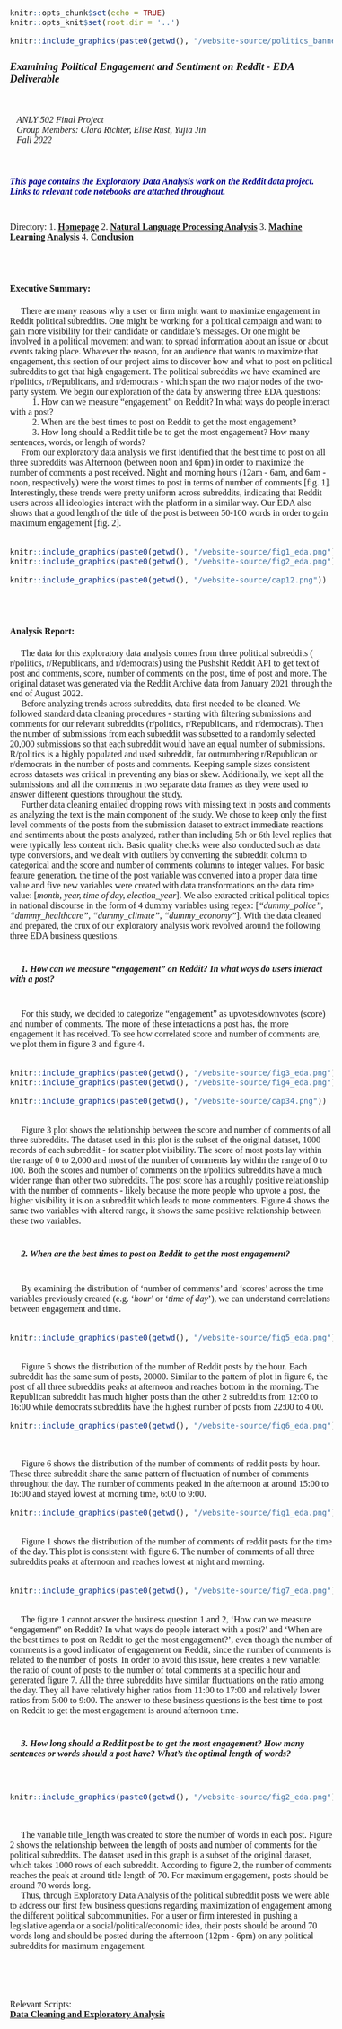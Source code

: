 <style type="text/css">
  body{
  font-size: 12pt;
  font-family: "Times New Roman", Times, serif;
}
</style>

```r
knitr::opts_chunk$set(echo = TRUE)
knitr::opts_knit$set(root.dir = '..')
```

```r
knitr::include_graphics(paste0(getwd(), "/website-source/politics_banner.png"))
```

### ***Examining Political Engagement and Sentiment on Reddit - EDA Deliverable***

<br>

|    *ANLY 502 Final Project*
|    *Group Members: Clara Richter, Elise Rust, Yujia Jin*
|    *Fall 2022*

<br>

##### <span style="color:DarkBlue">This page contains the **Exploratory Data Analysis** work on the Reddit data project. Links to relevant code notebooks are attached throughout.</span>

<br>
Directory:
1. **[Homepage](index.html)**
2. **[Natural Language Processing Analysis](nlp.html)**
3. **[Machine Learning Analysis](ml.html)**
4. **[Conclusion](conclusion.html)**

<br><br>

#### **Executive Summary:**
&emsp;   There are many reasons why a user or firm might want to maximize engagement in Reddit political subreddits. One might be working for a political campaign and want to gain more visibility for their candidate or candidate’s messages. Or one might be involved in a political movement and want to spread information about an issue or about events taking place. Whatever the reason, for an audience that wants to maximize that engagement, this section of our project aims to discover how and what to post on political subreddits to get that high engagement. The political subreddits we have examined are r/politics, r/Republicans, and r/democrats - which span the two major nodes of the two-party system. We begin our exploration of the data by answering three EDA questions:  <br>
&emsp; &emsp;  1. How can we measure “engagement” on Reddit? In what ways do people interact with a post?<br>
&emsp; &emsp;  2. When are the best times to post on Reddit to get the most engagement?<br>
&emsp; &emsp;  3. How long should a Reddit title be to get the most engagement? How many sentences, words, or length of words?<br>
&emsp;    From our exploratory data analysis we first identified that the best time to post on all three subreddits was Afternoon (between noon and 6pm) in order to maximize the number of comments a post received. Night and morning hours (12am - 6am, and 6am - noon, respectively) were the worst times to post in terms of number of comments [fig. 1]. Interestingly, these trends were pretty uniform across subreddits, indicating that Reddit users across all ideologies interact with the platform in a similar way. Our EDA also shows that a good length of the title of the post is between 50-100 words in order to gain maximum engagement  [fig. 2]. <br><br>


```r

knitr::include_graphics(paste0(getwd(), "/website-source/fig1_eda.png"))
knitr::include_graphics(paste0(getwd(), "/website-source/fig2_eda.png"))
```

```r

knitr::include_graphics(paste0(getwd(), "/website-source/cap12.png"))
```

<br>
<br>

#### **Analysis Report:**

&emsp;    The data for this exploratory data analysis comes from three political subreddits ( r/politics, r/Republicans, and r/democrats) using the Pushshit Reddit API to get text of post and comments, score, number of comments on the post, time of post and more. The original dataset was generated via the Reddit Archive data from January 2021 through the end of August 2022.
<br>
&emsp;    Before analyzing trends across subreddits, data first needed to be cleaned. We followed standard data cleaning procedures - starting with filtering submissions and comments for our relevant subreddits (r/politics, r/Republicans, and r/democrats). Then the number of submissions from each subreddit was subsetted to a randomly selected 20,000 submissions so that each subreddit would have an equal number of  submissions. R/politics is a highly populated and used subreddit, far outnumbering r/Republican or r/democrats in the number of posts and comments. Keeping sample sizes consistent across datasets was critical in preventing any bias or skew. Additionally, we kept all the submissions and all the comments in two separate data frames as they were used to answer different questions throughout the study. 
<br>
&emsp;    Further data cleaning entailed dropping rows with missing text in posts and comments as analyzing the text is the main component of the study. We chose to keep only the first level comments of the posts from the submission dataset to extract immediate reactions and sentiments about the posts analyzed, rather than including 5th or 6th level replies that were typically less content rich. Basic quality checks were also conducted such as data type conversions, and we dealt with outliers by converting the subreddit column to categorical and the score and number of comments columns to integer values. 
For basic feature generation, the time of the post variable was converted into a proper data time value and five new variables were created with data transformations on the data time value: [*month, year, time of day, election_year*]. We also extracted critical political topics in national discourse in the form of 4 dummy variables using regex: [*"dummy_police", "dummy_healthcare", "dummy_climate", "dummy_economy"*]. 
With the data cleaned and prepared, the crux of our exploratory analysis work revolved around the following three EDA business questions.
<br>
<br>

##### &emsp;    **1. How can we measure “engagement” on Reddit? In what ways do users interact with a post?**
<br>
&emsp;    For this study, we decided to categorize “engagement” as upvotes/downvotes (score) and number of comments. The more of these interactions a post has, the more engagement it has received. To see how correlated score and number of comments are, we plot them in figure 3 and figure 4.
<br>
<br>
```r

knitr::include_graphics(paste0(getwd(), "/website-source/fig3_eda.png"))
knitr::include_graphics(paste0(getwd(), "/website-source/fig4_eda.png"))
```

```r
knitr::include_graphics(paste0(getwd(), "/website-source/cap34.png"))
```
<br>
&emsp;    Figure 3 plot shows the relationship between the score and number of comments of all three subreddits. The dataset used in this plot is the subset of the original dataset, 1000 records of each subreddit - for scatter plot visibility. The score of most posts lay within the range of 0 to 2,000 and most of the number of comments lay within the range of 0 to 100. Both the scores and number of comments on the r/politics subreddits have a much wider range than other two subreddits. The post score has a roughly positive relationship with the number of comments - likely because the more people who upvote a post, the higher visibility it is on a subreddit which leads to more commenters. Figure 4 shows the same two variables with altered range, it shows the same positive relationship between these two variables.
<br>
<br>

##### &emsp;    **2. When are the best times to post on Reddit to get the most engagement?**
<br>
&emsp;    By examining the distribution of ‘number of comments’ and ‘scores’ across the time variables previously created (e.g. ‘*hour*’ or ‘*time of day*’), we can understand correlations between engagement and time.
<br>
<br>
```r
knitr::include_graphics(paste0(getwd(), "/website-source/fig5_eda.png"))
```


<br>
&emsp;    Figure 5 shows the distribution of the number of Reddit posts by the hour. Each subreddit has the same sum of posts, 20000. Similar to the pattern of plot in figure 6, the post of all three subreddits peaks at afternoon and reaches bottom in the morning. The Republican subreddit has much higher posts than the other 2 subreddits from 12:00 to 16:00 while democrats subreddits have the highest number of posts from 22:00 to 4:00.
<br>

```r
knitr::include_graphics(paste0(getwd(), "/website-source/fig6_eda.png"))
```

<br>

&emsp;    Figure 6 shows the distribution of the number of comments of reddit posts by hour. These three subreddit share the same pattern of fluctuation of number of comments throughout the day. The number of comments peaked in the afternoon at around 15:00 to 16:00 and stayed lowest at morning time, 6:00 to 9:00. 
<br>

```r
knitr::include_graphics(paste0(getwd(), "/website-source/fig1_eda.png"))
```
<br>
&emsp;    Figure 1 shows the distribution of the number of comments of reddit posts for the time of the day. This plot is consistent with figure 6. The number of comments of all three subreddits peaks at afternoon and reaches lowest at night and morning.
<br>
<br>
```r
knitr::include_graphics(paste0(getwd(), "/website-source/fig7_eda.png"))
```
<br>
&emsp;    The figure 1 cannot answer the business question 1 and 2, 'How can we measure “engagement” on Reddit? In what ways do people interact with a post?' and 'When are the best times to post on Reddit to get the most engagement?', even though the number of comments is a good indicator of engagement on Reddit, since the number of comments is related to the number of posts. In order to avoid this issue, here creates a new variable: the ratio of count of posts to the number of total comments at a specific hour and generated figure 7. All the three subreddits have similar fluctuations on the ratio among the day. They all have relatively higher ratios from 11:00 to 17:00 and relatively lower ratios from 5:00 to 9:00. The answer to these business questions is the best time to post on Reddit to get the most engagement is around afternoon time.
<br>
<br>

##### &emsp;    **3. How long should a Reddit post be to get the most engagement? How many sentences or words should a post have? What’s the optimal length of words?**
<br>
```r
knitr::include_graphics(paste0(getwd(), "/website-source/fig2_eda.png"))
```

<br>

&emsp;    The variable title_length was created to store the number of words in each post. Figure 2 shows the relationship between the length of posts and number of comments for the political subreddits. The dataset used in this graph is a subset of the original dataset, which takes 1000 rows of each subreddit. According to figure 2, the number of comments reaches the peak at around title length of 70. For maximum engagement, posts should be around 70 words long.
<br>
&emsp;    Thus, through Exploratory Data Analysis of the political subreddit posts we were able to address our first few business questions regarding maximization of engagement among the different political subcommunities. For a user or firm interested in pushing a legislative agenda or a social/political/economic idea, their posts should be around 70 words long and should be posted during the afternoon (12pm - 6pm) on any political subreddits for maximum engagement.

<br>
<br>
<br>

Relevant Scripts: <br>
**[Data Cleaning and Exploratory Analysis](project_eda.html)**

